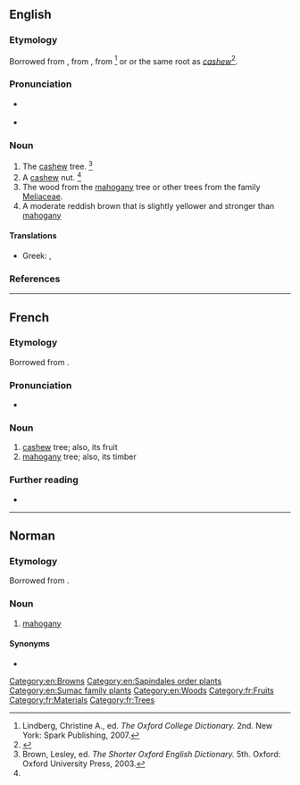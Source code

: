==English==

===Etymology===
Borrowed from {{bor|en|fr|acajou||cashew}}, from {{etyl|pt|en}} {{m|pt|acaju}}, from {{etyl|tpw|en}} {{m|tpw|acaju}}<ref name=OCD>Lindberg, Christine A., ed. ''The Oxford College Dictionary.'' 2nd. New York: Spark Publishing, 2007.</ref> or {{m|tpw|agapu|agapú|mahogany}} or the same root as ''[[cashew]]''<ref>{{R:Dictionary.com}}</ref>.

===Pronunciation===
* {{a|RP}} {{IPA|/ˈæ.kə.ʒuː/|lang=en}}
* {{a|US}} {{IPA|/ˈæ.kəˌʒu/|/ˈæ.kəˌd͡ʒu/|/a.kaˈʒu/|lang=en}}

===Noun===
{{en-noun|~}}

# The [[cashew]] tree. {{defdate|From the late 16th century.}}<ref name=SOED>Brown, Lesley, ed. ''The Shorter Oxford English Dictionary.'' 5th. Oxford: Oxford University Press, 2003.</ref>
# A [[cashew]] nut. {{defdate|From the late 16th century.}}<ref name=SOED/>
# The wood from the [[mahogany]] tree or other trees from the family [[Meliaceae]].
# A moderate reddish brown that is slightly yellower and stronger than [[mahogany]] {{color panel|4C2F27}}

====Translations====
{{trans-see|cashew tree|cashew}}

{{trans-see|cashew nut|cashew nut}}

{{trans-see|wood from trees of Meliaceae family|mahogany}}

{{trans-top|moderate reddish brown colour}}
* Greek: {{t+|el|ακαζού|n|sc=Grek}}, {{t|el|καστανοκόκκινο|n|sc=Grek}}
{{trans-mid}}
{{trans-bottom}}

===References===
<references/>

[[Category:en:Browns]]
[[Category:en:Sapindales order plants]]
[[Category:en:Sumac family plants]]
[[Category:en:Woods]]

----

==French==

===Etymology===
Borrowed from {{bor|fr|pt|acaju}}.

===Pronunciation===
* {{fr-IPA}}

===Noun===
{{fr-noun|m}}

# [[cashew]] tree; also, its fruit
# [[mahogany]] tree; also, its timber

===Further reading===
* {{R:TLFi}}

[[Category:fr:Fruits]]
[[Category:fr:Materials]]
[[Category:fr:Trees]]

----

==Norman==

===Etymology===
Borrowed from {{bor|nrf|fr|acajou}}.

===Noun===
{{nrf-noun|m}}

# {{lb|nrf|Jersey}} [[mahogany]]

====Synonyms====
* {{l|nrf|méaguinné}}

{{topics|nrf|Woods|Trees}}